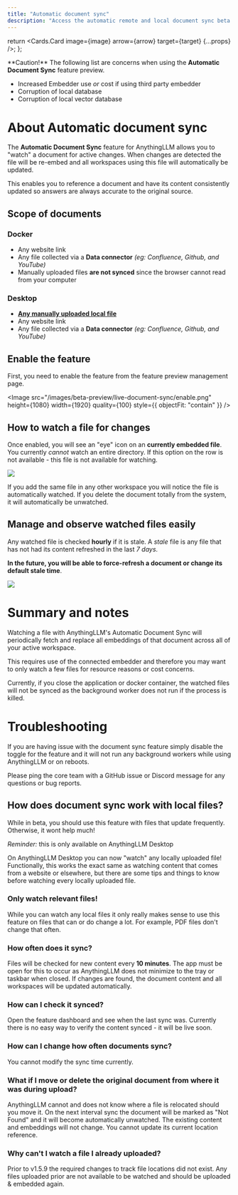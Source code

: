 ```yaml
---
title: "Automatic document sync"
description: "Access the automatic remote and local document sync beta preview"
---
```


  return <Cards.Card image={image} arrow={arrow} target={target} {...props} />;
};

<style global jsx>{`
  img {
    aspect-ratio: 16/9;
    object-fit: fit;
    border-radius: 20px;
  }
`}</style>

<Callout type="warning">
  **Caution!** The following list are concerns when using the <b>Automatic Document Sync</b> feature preview.

- Increased Embedder use _or_ cost if using third party embedder
- Corruption of local database
- Corruption of local vector database

</Callout>

# About Automatic document sync

The <b>Automatic Document Sync</b> feature for AnythingLLM allows you to "watch" a document for active changes. When changes are detected the file will be re-embed and all workspaces using this file will automatically be updated.

This enables you to reference a document and have its content consistently updated so answers are always accurate to the original source.

## Scope of documents

### Docker

- Any website link
- Any file collected via a <b>Data connector</b> _(eg: Confluence, Github, and YouTube)_
- Manually uploaded files **are not synced** since the browser cannot read from your computer

### Desktop

- **[Any manually uploaded local file](#how-does-document-sync-work-with-local-files)**
- Any website link
- Any file collected via a <b>Data connector</b> _(eg: Confluence, Github, and YouTube)_

## Enable the feature

First, you need to enable the feature from the feature preview management page.

<Image
  src="/images/beta-preview/live-document-sync/enable.png"
  height={1080}
  width={1920}
  quality={100}
  style={{ objectFit: "contain" }}
/>

## How to watch a file for changes

Once enabled, you will see an "eye" icon on an **currently embedded file**. You currently _cannot_ watch an entire directory. If this option on the row is not available - this file is not available for watching.

<Image
  src="/images/beta-preview/live-document-sync/watch.png"
  height={1080}
  width={1920}
  quality={100}
/>

If you add the same file in any other workspace you will notice the file is automatically watched. If you delete the document totally from the system, it will automatically be unwatched.

## Manage and observe watched files easily

Any watched file is checked **hourly** if it is stale. A _stale_ file is any file that has not had its content refreshed in the last _7 days_.

**In the future, you will be able to force-refresh a document or change its default stale time**.

<Image
  src="/images/beta-preview/live-document-sync/manage.png"
  height={1080}
  width={1920}
  quality={100}
/>

# Summary and notes

Watching a file with AnythingLLM's Automatic Document Sync will periodically fetch and replace all embeddings of that document across all of your active workspace.

This requires use of the connected embedder and therefore you may want to only watch a few files for resource reasons or cost concerns.

Currently, if you close the application or docker container, the watched files will not be synced as the background worker does not run if the process is killed.

# Troubleshooting

If you are having issue with the document sync feature simply disable the toggle for the feature and it will not run any background workers while using AnythingLLM or on reboots.

Please ping the core team with a GitHub issue or Discord message for any questions or bug reports.

## How does document sync work with local files?

<Callout type="info">
   While in beta, you should use this feature with files that update frequently. Otherwise, it wont help much!

_Reminder:_ this is only available on AnythingLLM Desktop

</Callout>

On AnythingLLM Desktop you can now "watch" any locally uploaded file! Functionally, this works the exact same as watching content that comes from a website or elsewhere, but there
are some tips and things to know before watching every locally uploaded file.

### Only watch relevant files!

While you can watch any local files it only really makes sense to use this feature on files that can or do change a lot. For example, PDF files don't change that often.

### How often does it sync?

Files will be checked for new content every **10 minutes**. The app must be open for this to occur as AnythingLLM does not minimize to the tray or taskbar when closed. If changes are found, the document content and all workspaces will be updated automatically.

### How can I check it synced?

Open the feature dashboard and see when the last sync was. Currently there is no easy way to verify the content synced - it will be live soon.

### How can I change how often documents sync?

You cannot modify the sync time currently.

### What if I move or delete the original document from where it was during upload?

AnythingLLM cannot and does not know where a file is relocated should you move it. On the next interval sync the document will be marked as "Not Found" and it will
become automatically unwatched. The existing content and embeddings will not change. You cannot update its current location reference.

### Why can't I watch a file I already uploaded?

Prior to v1.5.9 the required changes to track file locations did not exist. Any files uploaded prior are not available to be watched and should be
uploaded & embedded again.
